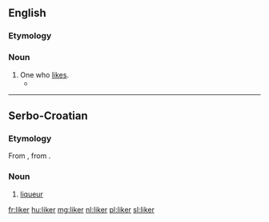 ==English==

===Etymology===
{{suffix|like|er}}

===Noun===
{{en-noun}}

# One who [[like]]s.
#* {{quote-news|year=2009|date=May 10|author=David Segal|title=Scammed? Rebuffed? Ignored? Read On|work=New York Times|url=http://www.nytimes.com/2009/05/10/your-money/10haggler.html
|passage=Traditionally, the rebate offers a price cut to anyone willing to endure a certain amount of hassle; it’s an inducement that separates the casual bargain '''likers''' from the ardent bargain lovers. }}

----

==Serbo-Croatian==

===Etymology===
From {{etyl|fr|sh}} {{term|liqueur|lang=fr}}, from {{etyl|la|sh}} {{term|liquor||liquid|lang=la}}.

===Noun===
{{sh-noun|r|g=m|ликер}}

# [[liqueur]]

[[fr:liker]]
[[hu:liker]]
[[mg:liker]]
[[nl:liker]]
[[pl:liker]]
[[sl:liker]]